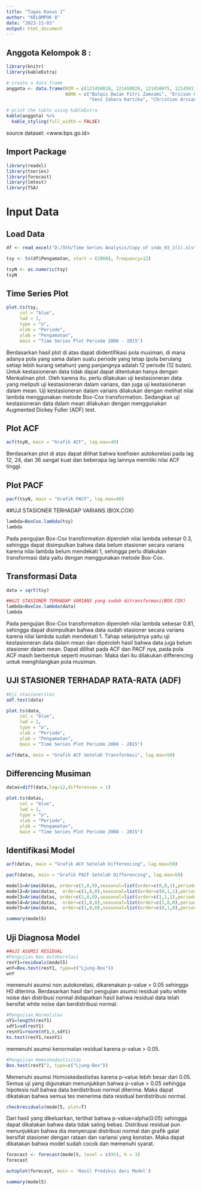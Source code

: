 ---
title: "Tugas Kasus 1"
author: "KELOMPOK 8"
date: "2023-11-03"
output: html_document
---

## Anggota Kelompok 8 :

```{r}
library(knitr)
library(kableExtra)

# create a data frame
anggota <- data.frame(NIM = c(121450018, 121450026, 121450075, 121450112),
                      NAMA = c("Balqis Dwian Fitri Zamzami", "Ericson Chandra Sihombing",
                               "Veni Zahara Kartika", "Christian Arvianus Nathanael Biran"))

# print the table using kableExtra
kable(anggota) %>%
  kable_styling(full_width = FALSE)
```

source dataset: \<www.bps.go.id\>

## Import Package

```{r}
library(readxl)
library(tseries)
library(forecast)
library(lmtest)
library(TSA)
```

# Input Data

## Load Data
```{r}
df <- read_excel("D:/5th/Time Series Analysis/Copy of indo_03_1(1).xls")

tsy <- ts(df$Pengamatan, start = (2008), frequency=12)

tsyN <- as.numeric(tsy)
tsyN
```

## Time Series    Plot
```{r}
plot.ts(tsy,
     col = "blue",
     lwd = 1,
     type = "o",
     xlab = "Periode",
     ylab = "Pengamatan",
     main = "Time Series Plot Periode 2008 - 2015")
```

Berdasarkan hasil plot di atas dapat diidentifikasi pola musiman, di mana adanya pola yang sama dalam suatu periode yang tetap (pola berulang setiap lebih kurang setahun) yang panjangnya adalah 12 periode (12 bulan). Untuk kestasioneran data tidak dapat dapat ditentukan hanya dengan Menkalinan plot. Oleh karena itu, perlu dilakukan uji kestasioneran data yang meliputi uji kestasioneran dalam varians, dan juga uji kestasioneran dalam mean. Uji kestasioneran dalam varians dilakukan dengan melihat nilai lambda menggunakan metode Box-Cox transformation. Sedangkan uji kestasioneran data dalam mean dilakukan dengan menggunakan Augmented Dickey Fuller (ADF) test. 

## Plot ACF
```{r}
acf(tsyN, main = "Grafik ACF", lag.max=40)
```

Berdasarkan plot di atas dapat dilihat bahwa koefisien autokorelasi pada lag 12, 24, dan 36 sangat kuat dan beberapa lag lainnya memiliki nilai ACF tinggi.

## Plot PACF
```{r}
pacf(tsyN, main = "Grafik PACF", lag.max=40)
```

##UJI STASIONER TERHADAP VARIANS (BOX.COX)
```{r}
lambda=BoxCox.lambda(tsy)
lambda 
```

Pada pengujian Box-Cox transformation diperoleh nilai lambda sebesar 0.3, sehingga dapat disimpulkan bahwa data belum stasioner secara varians karena nilai lambda belum mendekati 1, sehingga perlu dilakukan transformasi data yaitu dengan menggunakan metode Box-Cox.

## Transformasi Data
```{r}
data = sqrt(tsy)

##UJI STASIONER TERHADAP VARIANS yang sudah ditransformasi(BOX.COX)
lambda=BoxCox.lambda(data)
lambda
```

Pada pengujian Box-Cox transformation diperoleh nilai lambda sebesar 0.81, sehingga dapat disimpulkan bahwa data sudah stasioner secara varians karena nilai lambda sudah mendekati 1. Tahap selanjutnya yaitu uji kestasioneran data dalam mean dan diperoleh hasil bahwa data juga belum stasioner dalam mean. Dapat dilihat pada ACF dan PACF nya, pada pola ACF masih berbentuk seperti musiman. Maka dari itu dilakukan differencing untuk menghilangkan pola musiman.

## UJI STASIONER TERHADAP RATA-RATA (ADF)
```{r}
#Uji stasioneritas
adf.test(data)
```

```{r}
plot.ts(data,
     col = "blue",
     lwd = 1,
     type = "o",
     xlab = "Periode",
     ylab = "Pengamatan",
     main = "Time Series Plot Periode 2008 - 2015")
```

```{r}
acf(data, main = "Grafik ACF Setelah Transformasi", lag.max=50)
```

## Differencing Musiman
```{r}
datas=diff(data,lag=12,differences = 1)
```

```{r}
plot.ts(datas,
     col = "blue",
     lwd = 1,
     type = "o",
     xlab = "Periode",
     ylab = "Pengamatan",
     main = "Time Series Plot Periode 2008 - 2015")
```

## Identifikasi Model
```{r}
acf(datas, main = "Grafik ACF Setelah Differencing", lag.max=50)
```

```{r}
pacf(datas, main = "Grafik PACF Setelah Differencing", lag.max=50)
```

```{r}
model1=Arima(datas, order=c(1,0,0),seasonal=list(order=c(0,0,1),period=12))
model2=Arima(datas,  order=c(1,0,0),seasonal=list(order=c(0,1,1),period=12))
model3=Arima(datas, order=c(1,0,0),seasonal=list(order=c(1,1,1),period=12))
model4=Arima(datas,  order=c(1,0,0),seasonal=list(order=c(1,0,0),period=12))
model5=Arima(datas,  order=c(1,0,0),seasonal=list(order=c(0,1,0),period=12))
```

```{r}
summary(model5)
```

## Uji Diagnosa Model
```{r}
##UJI ASUMSI RESIDUAL
#Pengujian Non Autokorelasi
resY1=residuals(model5)
wnY=Box.test(resY1, type=c("Ljung-Box"))
wnY
```
memenuhi asumsi non autokorelasi, dikarenakan p-value > 0.05 sehingga H0 diterima. Berdasarkan hasil dari pengujian asumsi residual yaitu white noise dan distribusi normal didapatkan hasil bahwa residual data telah bersifat white noise dan berdistribusi normal.


```{r}
#Pengujian Normalitas
nY1=length(resY1)
sdY1=sd(resY1)
resnY1=rnorm(nY1,0,sdY1)
ks.test(resY1,resnY1)
```

memenuhi asumsi kenormalan residual karena p-value > 0.05.

```{r}
#Pengujian Homoskedastisitas
Box.test(resY1^2, type=c("Ljung-Box"))
```

Memenuhi asumsi Homoskedastisitas karena p-value lebih besar dari 0.05.
Semua uji yang digunakan menunjukkan bahwa p-value > 0.05 sehingga hipotesis
null bahwa data berdistribusi normal diterima. Maka dapat dikatakan bahwa semua tes menerima data residual berdistribusi normal.

```{r}
checkresiduals(model5, plot=T)
```


Dari hasil yang dikeluarkan, terlihat bahwa p-value<alpha(0.05) sehingga dapat dikatakan bahwa data tidak saling bebas. Distribusi residual pun menunjukkan bahwa dia menyerupai distribusi normal dan grafik galat bersifat stasioner dengan rataan dan variansi yang konstan. Maka dapat dikatakan bahwa model sudah cocok dan memenuhi syarat.

```{r}
forecast <- forecast(model5, level = c(95), h = 3)
forecast
```

```{r}
autoplot(forecast, main = 'Hasil Prediksi dari Model')
```


```{r}
summary(model5)
```